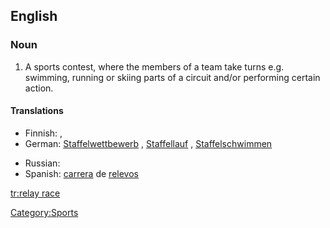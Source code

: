 {{wikipedia}}
==English==

===Noun===
{{en-noun}}

# A sports contest, where the members of a team take turns e.g. swimming, running or skiing parts of a circuit and/or performing certain action.

====Translations====
{{trans-top|sports contest}}
* Finnish: {{t-|fi|viestikilpailu}},  {{t+|fi|viesti}}
* German: [[Staffelwettbewerb]] {{m}} {{i|general}}, [[Staffellauf]] {{m}} {{i|running}}, [[Staffelschwimmen]] {{n}} {{i|swimming}}
{{trans-mid}}
* Russian: {{t|ru|эстафета|f}}
* Spanish: [[carrera#Spanish|carrera]] de [[relevo]]s
{{trans-bottom}}

[[Category:Sports]]

[[tr:relay race]]